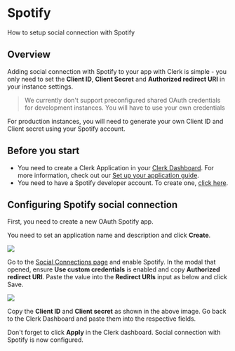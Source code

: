 # Spotify

How to setup social connection with Spotify

## Overview

Adding social connection with Spotify to your app with Clerk is simple - you only need to set the **Client ID**, **Client Secret** and **Authorized redirect URI** in your instance settings.

> We currently don't support preconfigured shared OAuth credentials for development instances. You will have to use your own credentials

For production instances, you will need to generate your own Client ID and Client secret using your Spotify account.

## Before you start

- You need to create a Clerk Application in your [Clerk Dashboard](https://dashboard.clerk.dev/). For more information, check out our [Set up your application guide](/get-started/setup-clerk).
- You need to have a Spotify developer account. To create one, [click here](https://developer.spotify.com/).

## Configuring Spotify social connection

First, you need to create a new OAuth Spotify app.

You need to set an application name and description and click **Create**.

![](/docs/images/authentication-providers/spotify/40307d1b86df4a302eab0b4838595625115a8a98-1891x831.png)

Go to the [Social Connections page](https://dashboard.clerk.dev/last-active?path=authentication/social) and enable Spotify. In the modal that opened, ensure **Use custom credentials** is enabled and copy **Authorized redirect URI**. Paste the value into the **Redirect URIs** input as below and click Save.

![](/docs/images/authentication-providers/spotify/e7e7b20ac200f2a6d8c7a14f37f0c34743c098b9-1891x831.png)

Copy the **Client ID** and **Client secret** as shown in the above image. Go back to the Clerk Dashboard and paste them into the respective fields.

Don't forget to click **Apply** in the Clerk dashboard. Social connection with Spotify is now configured.
